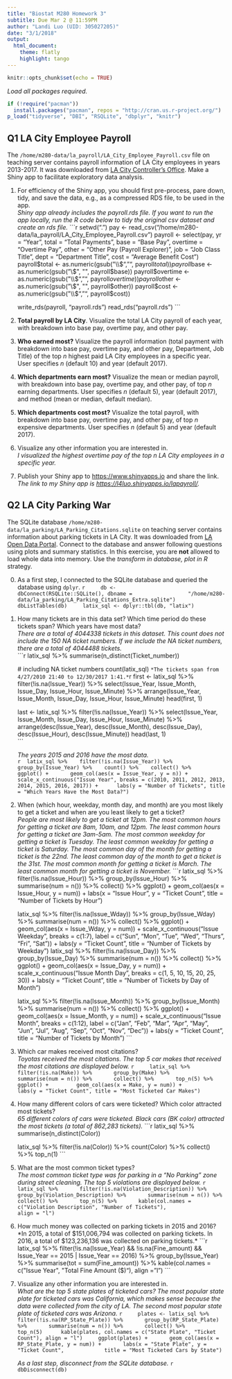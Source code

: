 ```yaml
---
title: "Biostat M280 Homework 3"
subtitle: Due Mar 2 @ 11:59PM
author: "Landi Luo (UID: 305027205)"
date: "3/1/2018"
output: 
  html_document:
    theme: flatly
    highlight: tango
---
```


```r
knitr::opts_chunk$set(echo = TRUE)
```

*Load all packages required.*
```r
if (!require("pacman"))  
  install.packages("pacman", repos = "http://cran.us.r-project.org/")
p_load("tidyverse", "DBI", "RSQLite", "dbplyr", "knitr")
```
## Q1 LA City Employee Payroll

The `/home/m280-data/la_payroll/LA_City_Employee_Payroll.csv` file on teaching server contains payroll information of LA City employees in years 2013-2017. It was downloaded from [LA City Controller's Office](https://controllerdata.lacity.org/Payroll/City-Employee-Payroll/pazn-qyym). Make a Shiny app to facilitate exploratory data analysis.  

1. For efficiency of the Shiny app, you should first pre-process, pare down, tidy, and save the data, e.g., as a compressed RDS file, to be used in the app.  
  *Shiny app already includes the payroll.rds file. If you want to run the app locally, run the R code below to tidy the original csv dataset and create an rds file.*
    ```r
    setwd(".")
    pay <- read_csv("/home/m280-data/la_payroll/LA_City_Employee_Payroll.csv")
    payroll <- select(pay, yr = "Year", 
                      total = "Total Payments", 
                      base = "Base Pay", 
                      overtime = "Overtime Pay", 
                      other = "Other Pay (Payroll Explorer)",
                      job = "Job Class Title", 
                      dept = "Department Title", 
                      cost = "Average Benefit Cost")
    payroll$total <- as.numeric(gsub("\\$", "", payroll$total))
    payroll$base <- as.numeric(gsub("\\$", "", payroll$base))
    payroll$overtime <- as.numeric(gsub("\\$", "", payroll$overtime))
    payroll$other <- as.numeric(gsub("\\$", "", payroll$other))
    payroll$cost <- as.numeric(gsub("\\$", "", payroll$cost))

    write_rds(payroll, "payroll.rds")
    read_rds("payroll.rds")
    ```

2. **Total payroll by LA City**. Visualize the total LA City payroll of each year, with breakdown into base pay, overtime pay, and other pay.

3. **Who earned most?** Visualize the payroll information (total payment with breakdown into base pay, overtime pay, and other pay, Department, Job Title) of the top $n$ highest paid LA City employees in a specific year. User specifies $n$ (default 10) and year (default 2017).

4. **Which departments earn most?** Visualize the mean or median payroll, with breakdown into base pay, overtime pay, and other pay, of top $n$ earning departments. User specifies $n$ (default 5), year (default 2017), and method (mean or median, default median).

5. **Which departments cost most?** Visualize the total payroll, with breakdown into base pay, overtime pay, and other pay, of top $n$ expensive departments. User specifies $n$ (default 5) and year (default 2017).

6. Visualize any other information you are interested in.  
    *I visualized the highest overtime pay of the top $n$ LA City employees in a specific year.*

7. Publish your Shiny app to <https://www.shinyapps.io> and share the link.  
    *The link to my Shiny app is <https://l4luo.shinyapps.io/lapayroll/>.*

## Q2 LA City Parking War

The SQLite database `/home/m280-data/la_parking/LA_Parking_Citations.sqlite` on teaching server contains information about parking tickets in LA City. It was downloaded from [LA Open Data Portal](https://data.lacity.org/A-Well-Run-City/Parking-Citations/wjz9-h9np). Connect to the database and answer following questions using plots and summary statistics. In this exercise, you are **not** allowed to load whole data into memory. Use the _transform in database, plot in R_ strategy.  

0. As a first step, I connected to the SQLite database and queried the database using `dplyr`.
    ```r
    db <- 
      dbConnect(RSQLite::SQLite(), dbname = 
                "/home/m280-data/la_parking/LA_Parking_Citations_Extra.sqlite")
    dbListTables(db)
    latix_sql <- dplyr::tbl(db, "latix")
    ```

1. How many tickets are in this data set? Which time period do these tickets span? Which years have most data?  
    *There are a total of 4044338 tickets in this dataset. This count does not include the 150 NA ticket numbers. If we include the NA ticket numbers, there are a total of 4044488	tickets.*  
    ```r
    latix_sql %>%
      summarise(n_distinct(Ticket_number))
    
    # including NA ticket numbers
    count(latix_sql)
    ```
  *The tickets span from 4/27/2010 21:40 to 12/30/2017 1:41.*    
    ```r
    first <- latix_sql %>%
      filter(!is.na(Issue_Year)) %>%
      select(Issue_Year, Issue_Month, Issue_Day, Issue_Hour, Issue_Minute) %>%
      arrange(Issue_Year, Issue_Month, Issue_Day, Issue_Hour, Issue_Minute)
    head(first, 1) 
      
    last <- latix_sql %>%
      filter(!is.na(Issue_Year)) %>%
      select(Issue_Year, Issue_Month, Issue_Day, Issue_Hour, Issue_Minute) %>%
      arrange(desc(Issue_Year), desc(Issue_Month), desc(Issue_Day), 
              desc(Issue_Hour), desc(Issue_Minute))
    head(last, 1)   
    ```

    *The years 2015 and 2016 have the most data.*  
    ```r
    latix_sql %>%
      filter(!is.na(Issue_Year)) %>%
      group_by(Issue_Year) %>%
      count() %>%
      collect() %>%
      ggplot() + 
        geom_col(aes(x = Issue_Year, y = n)) +
        scale_x_continuous("Issue Year", breaks = c(2010, 2011, 2012, 2013, 
                                                    2014, 2015, 2016, 2017)) +
        labs(y = "Number of Tickets", title = "Which Years Have the Most Data?")
    ```


2. When (which hour, weekday, month day, and month) are you most likely to get a ticket and when are you least likely to get a ticket?  
  *People are most likely to get a ticket at 12pm. The most common hours for getting a ticket are 8am, 10am, and 12pm. The least common hours for getting a ticket are 3am-5am. The most common weekday for getting a ticket is Tuesday. The least common weekday for getting a ticket is Saturday. The most common day of the month for getting a ticket is the 22nd. The least common day of the month to get a ticket is the 31st. The most common month for getting a ticket is March. The least common month for getting a ticket is November.*
    ```r
    latix_sql %>%
      filter(!is.na(Issue_Hour)) %>%
      group_by(Issue_Hour) %>%
      summarise(num = n()) %>%
      collect() %>%
      ggplot() +
        geom_col(aes(x = Issue_Hour, y = num)) +
        labs(x = "Issue Hour", y = "Ticket Count", 
             title = "Number of Tickets by Hour")

    latix_sql %>%
      filter(!is.na(Issue_Wday)) %>%
      group_by(Issue_Wday) %>%
      summarise(num = n()) %>%
      collect() %>%
      ggplot() +
        geom_col(aes(x = Issue_Wday, y = num)) +
        scale_x_continuous("Issue Weekday", 
                           breaks = c(1:7),
                           label = c("Sun", "Mon", "Tue", "Wed", "Thurs", "Fri", 
                                     "Sat")) +
        labs(y = "Ticket Count", title = "Number of Tickets by Weekday")
    latix_sql %>%
      filter(!is.na(Issue_Day)) %>%
      group_by(Issue_Day) %>%
      summarise(num = n()) %>%
      collect() %>%
      ggplot() +
        geom_col(aes(x = Issue_Day, y = num)) +
        scale_x_continuous("Issue Month Day", 
                           breaks = c(1, 5, 10, 15, 20, 25, 30)) +
        labs(y = "Ticket Count", title = "Number of Tickets by Day of Month")
    
    latix_sql %>%
      filter(!is.na(Issue_Month)) %>%
      group_by(Issue_Month) %>%
      summarise(num = n()) %>%
      collect() %>%
      ggplot() +
        geom_col(aes(x = Issue_Month, y = num)) + 
        scale_x_continuous("Issue Month", 
                           breaks = c(1:12),
                           label = c("Jan", "Feb", "Mar", "Apr", "May", "Jun", 
                                     "Jul", "Aug", "Sep", "Oct", "Nov", 
                                     "Dec")) +
        labs(y = "Ticket Count", title = "Number of Tickets by Month")
    ```

3. Which car makes received most citations?  
    *Toyotas received the most citations. The top 5 car makes that received the most citations are displayed below.*
    ```r
    latix_sql %>%
      filter(!is.na(Make)) %>%
      group_by(Make) %>%
      summarise(num = n()) %>%
      collect() %>%
      top_n(5) %>%
      ggplot() +
        geom_col(aes(x = Make, y = num)) +
        labs(y = "Ticket Count", title = "Most Ticketed Car Makes")
    ```

4. How many different colors of cars were ticketed? Which color attracted most tickets?  
    *65 different colors of cars were ticketed. Black cars (BK color) attracted the most tickets (a total of 862,283 tickets).*
    ```r
    latix_sql %>%
      summarise(n_distinct(Color))
    
    latix_sql %>%
      filter(!is.na(Color)) %>%
      count(Color) %>%
      collect() %>%
      top_n(1)
    ```


5. What are the most common ticket types?  
    *The most common ticket type was for parking in a "No Parking" zone during street cleaning. The top 5 violations are displayed below. *
    ```r
    latix_sql %>%
      filter(!is.na(Violation_Description)) %>%
      group_by(Violation_Description) %>%
      summarise(num = n()) %>%
      collect() %>%
      top_n(5) %>%
      kable(col.names = c("Violation Description", "Number of Tickets"),
                          align = "l")
    ```

6. How much money was collected on parking tickets in 2015 and 2016?  
    *In 2015, a total of $151,006,794 was collected on parking tickets. In 2016, a total of $123,236,136 was collected on parking tickets.*
    ```r
    latix_sql %>%
      filter(!is.na(Issue_Year) && !is.na(Fine_amount) 
             && Issue_Year == 2015 | Issue_Year == 2016) %>%
      group_by(Issue_Year) %>%
      summarise(tot = sum(Fine_amount)) %>%
      kable(col.names = c("Issue Year", "Total Fine Amount ($)"), align = "l")
    ```


7. Visualize any other information you are interested in.  
    *What are the top 5 state plates of ticketed cars? The most popular state plate for ticketed cars was California, which makes sense because the data were collected from the city of LA. The second most popular state plate of ticketed cars was Arizona.*
    ```r
    plates <- latix_sql %>%
      filter(!is.na(RP_State_Plate)) %>%
      group_by(RP_State_Plate) %>%
      summarise(num = n()) %>%
      collect() %>%
      top_n(5) 
    kable(plates, col.names = c("State Plate", "Ticket Count"), align = "l")
    ggplot(plates) +
      geom_col(aes(x = RP_State_Plate, y = num)) +
      labs(x = "State Plate", y = "Ticket Count", 
           title = "Most Ticketed Cars by State")
    ```
    
    *As a last step, disconnect from the SQLite database.*
    ```r
    dbDisconnect(db)
    ```


